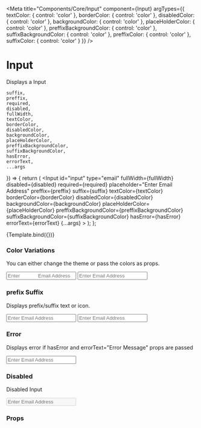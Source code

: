 
<Meta
    title="Components/Core/Input"
    component={Input}
    argTypes={{
        textColor: {
            control: 'color'
        },
        borderColor: {
            control: 'color'
        },
        disabledColor: {
            control: 'color'
        },
        backgroundColor: {
            control: 'color'
        },
        placeHolderColor: {
            control: 'color'
        },
        preffixBackgroundColor: {
            control: 'color'
        },
        suffixBackgroundColor: {
            control: 'color'
        },
        preffixColor: {
            control: 'color'
        },
        suffixColor: {
            control: 'color'
        }
    }}
/>

# Input

Displays a Input

    suffix,
    preffix,
    required,
    disabled,
    fullWidth,
    textColor,
    borderColor,
    disabledColor,
    backgroundColor,
    placeHolderColor,
    preffixBackgroundColor,
    suffixBackgroundColor,
    hasError,
    errorText,
    ...args
}) => {
    return (
        <Input
            id="input"
            type="email"
            fullWidth={fullWidth}
            disabled={disabled}
            required={required}
            placeholder="Enter Email Address"
            preffix={preffix}
            suffix={suffix}
            textColor={textColor}
            borderColor={borderColor}
            disabledColor={disabledColor}
            backgroundColor={backgroundColor}
            placeHolderColor={placeHolderColor}
            preffixBackgroundColor={preffixBackgroundColor}
            suffixBackgroundColor={suffixBackgroundColor}
            hasError={hasError}
            errorText={errorText}
            {...args}
        ></Input>
    );
};

<Preview>
    <Story name="Input">{Template.bind({})}</Story>
</Preview>

### Color Variations

You can either change the theme or pass the colors as props.

<Preview withToolbar>
    <div>
        <Input
            id="input"
            type="email"
            placeholder="Enter 
            Email Address"
            placeHolderColor="blue"
            borderColor="blue"
            backgroundColor="rgb(132 130 130 / 20%)"
        />
        <Input
            id="input"
            type="email"
            placeholder="Enter Email Address"
            placeHolderColor="red"
            borderColor="red"
            backgroundColor="rgb(132 130 130 / 20%)"
        />
    </div>
</Preview>

### prefix Suffix

Displays prefix/suffix text or icon.

<Preview withToolbar>
    <div>
        <Input id="input" type="email" placeholder="Enter Email Address" prefix="icon" />
        <Input id="input" type="email" placeholder="Enter Email Address" suffix="icon" />
    </div>
</Preview>

### Error

Displays error if hasError and errorText="Error Message" props are passed

<Preview withToolbar>
    <div>
        <Input id="input" type="email" placeholder="Enter Email Address" hasError errorText="Error" />
    </div>
</Preview>

### Disabled

Disabled Input

<Preview withToolbar>
    <div>
        <Input id="input" type="email" placeholder="Enter Email Address" disabled />
    </div>
</Preview>

### Props

<Props story="Input" />
